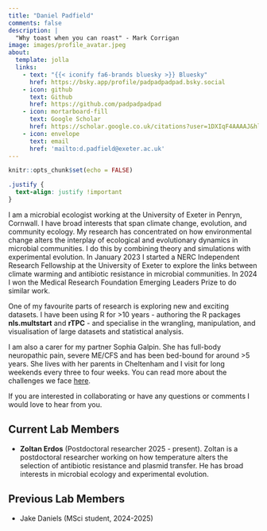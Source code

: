 ```yaml
---
title: "Daniel Padfield"
comments: false
description: |
  "Why toast when you can roast" - Mark Corrigan
image: images/profile_avatar.jpeg
about:
  template: jolla
  links:
    - text: "{{< iconify fa6-brands bluesky >}} Bluesky"
      href: https://bsky.app/profile/padpadpadpad.bsky.social
    - icon: github
      text: Github
      href: https://github.com/padpadpadpad
    - icon: mortarboard-fill
      text: Google Scholar
      href: https://scholar.google.co.uk/citations?user=1DXIqF4AAAAJ&hl=en
    - icon: envelope
      text: email
      href: 'mailto:d.padfield@exeter.ac.uk'
---
```


```r
knitr::opts_chunk$set(echo = FALSE)
```

```css
.justify {
  text-align: justify !important
}
```

:::{.justify}

:::{#hero-heading}

I am a microbial ecologist working at the University of Exeter in Penryn, Cornwall. I have broad interests that span climate change, evolution, and community ecology. My research has concentrated on how environmental change alters the interplay of ecological and evolutionary dynamics in microbial communities. I do this by combining theory and simulations with experimental evolution. In January 2023 I started a NERC Independent Research Fellowship at the University of Exeter to explore the links between climate warming and antibiotic resistance in microbial communities. In 2024 I won the Medical Research Foundation Emerging Leaders Prize to do similar work.

One of my favourite parts of research is exploring new and exciting datasets. I have been using R for >10 years - authoring the R packages **nls.multstart** and **rTPC** - and specialise in the wrangling, manipulation, and visualisation of large datasets and statistical analysis.

I am also a carer for my partner Sophia Galpin. She has full-body neuropathic pain, severe ME/CFS and has been bed-bound for around >5 years. She lives with her parents in Cheltenham and I visit for long weekends every three to four weeks. You can read more about the challenges we face [here](https://padpadpadpad.netlify.app/posts/caring_for_soph/).

If you are interested in collaborating or have any questions or comments I would love to hear from you.

:::

## Current Lab Members

- **Zoltan Erdos** (Postdoctoral researcher 2025 - present). Zoltan is a postdoctoral researcher working on how temperature alters the selection of antibiotic resistance and plasmid transfer. He has broad interests in microbial ecology and experimental evolution.

## Previous Lab Members

- Jake Daniels (MSci student, 2024-2025)

:::